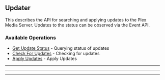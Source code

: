 
## Updater
This describes the API for searching and applying updates to the Plex Media Server.
Updates to the status can be observed via the Event API.


### Available Operations

* [Get Update Status](/python/updater/get_update_status) - Querying status of updates
* [Check For Updates](/python/updater/check_for_updates) - Checking for updates
* [Apply Updates](/python/updater/apply_updates) - Apply Updates

---
<GetUpdateStatus />

---
<CheckForUpdates />

---
<ApplyUpdates />
